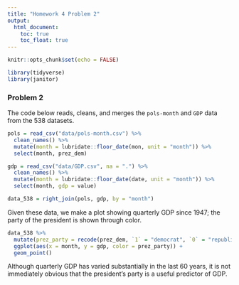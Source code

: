 ```yaml
---
title: "Homework 4 Problem 2"
output:
  html_document: 
    toc: true
    toc_float: true
---
```


```r
knitr::opts_chunk$set(echo = FALSE)

library(tidyverse)
library(janitor)
```

### Problem 2

The code below reads, cleans, and merges the `pols-month` and `GDP` data from the 538 datasets.

```r
pols = read_csv("data/pols-month.csv") %>%
  clean_names() %>%
  mutate(month = lubridate::floor_date(mon, unit = "month")) %>%
  select(month, prez_dem)

gdp = read_csv("data/GDP.csv", na = ".") %>%
  clean_names() %>%
  mutate(month = lubridate::floor_date(date, unit = "month")) %>%
  select(month, gdp = value)

data_538 = right_join(pols, gdp, by = "month")
```

Given these data, we make a plot showing quarterly GDP since 1947; the party of the president is shown through color. 

```r
data_538 %>%
  mutate(prez_party = recode(prez_dem, `1` = "democrat", `0` = "republican")) %>% 
  ggplot(aes(x = month, y = gdp, color = prez_party)) + 
  geom_point()
```

Although quarterly GDP has varied substantially in the last 60 years, it is not immediately obvious that the president's party is a useful predictor of GDP. 